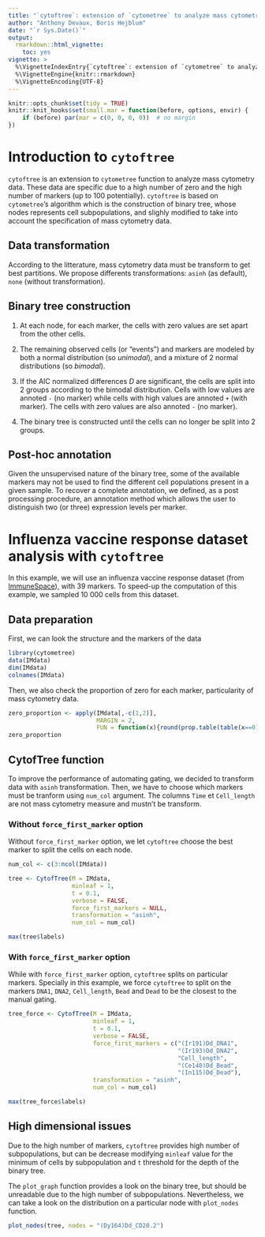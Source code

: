 ```yaml
---
title: "`cytoftree`: extension of `cytometree` to analyze mass cytometry data"
author: "Anthony Devaux, Boris Hejblum"
date: "`r Sys.Date()`"
output: 
  rmarkdown::html_vignette:
    toc: yes
vignette: >
  %\VignetteIndexEntry{`cytoftree`: extension of `cytometree` to analyze mass cytometry data}
  %\VignetteEngine{knitr::rmarkdown}
  %\VignetteEncoding{UTF-8}
---
```


```r
knitr::opts_chunk$set(tidy = TRUE)
knitr::knit_hooks$set(small.mar = function(before, options, envir) {
    if (before) par(mar = c(0, 0, 0, 0))  # no margin
})
```

# Introduction to `cytoftree`

`cytoftree` is an extension to `cytometree` function to analyze mass cytometry data. These data are specific due to a high number of zero and the high number of markers (up to 100 potentially). `cytoftree` is based on `cytometree`'s algorithm which is the construction of binary tree, whose nodes represents cell subpopulations, and slighly modified to take into account the specification of mass cytometry data.

## Data transformation

According to the litterature, mass cytometry data must be transform to get best partitions. We propose differents transformations: `asinh` (as default), `none` (without transformation).

## Binary tree construction

1. At each node, for each marker, the cells with zero values are set apart from the other cells.

2. The remaining observed cells (or "events") and markers are modeled by both a normal distribution (so *unimodal*), and a mixture of 2 normal distributions (so *bimodal*).

3. If the AIC normalized differences $D$ are significant, the cells are split into 2 groups according to the bimodal distribution. Cells with low values are annoted `-` (no marker) while cells with high values are annoted `+` (with marker). The cells with zero values are also annoted `-` (no marker).

4. The binary tree is constructed until the cells can no longer be split into 2 groups.

## Post-hoc annotation

Given the unsupervised nature of the binary tree, some of the available markers may not be used to find the different cell populations present in a given sample. To recover a complete annotation, we defined, as a post processing procedure, an annotation method which allows the user to distinguish two (or three) expression levels per marker.

# Influenza vaccine response dataset analysis with `cytoftree`

In this example, we will use an influenza vaccine response dataset (from [ImmuneSpace](https://www.immunespace.org/project/Studies/SDY478/begin.view?)), with 39 markers. To speed-up the computation of this example, we sampled 10 000 cells from this dataset.

## Data preparation

First, we can look the structure and the markers of the data

```r
library(cytometree)
data(IMdata)
dim(IMdata)
colnames(IMdata)
```

Then, we also check the proportion of zero for each marker, particularity of mass cytometry data.

```r
zero_proportion <- apply(IMdata[,-c(1,2)], 
                         MARGIN = 2, 
                         FUN = function(x){round(prop.table(table(x==0))["TRUE"]*100,2)})
zero_proportion
```

## CytofTree function

To improve the performance of automating gating, we decided to transform data with `asinh` transformation. Then, we have to choose which markers must be tranform using `num_col` argument. The columns `Time` et `Cell_length` are not mass cytometry measure and mustn't be transform.

### Without `force_first_marker` option

Without `force_first_marker` option, we let `cytoftree` choose the best marker to split the cells on each node.

```r
num_col <- c(3:ncol(IMdata))

tree <- CytofTree(M = IMdata,
                  minleaf = 1,
                  t = 0.1,
                  verbose = FALSE,
                  force_first_markers = NULL,
                  transformation = "asinh",
                  num_col = num_col)

max(tree$labels)
```

### With `force_first_marker` option

While with `force_first_marker` option, `cytoftree` splits on particular markers. Specially in this example, we force `cytoftree` to split on the markers `DNA1`, `DNA2`, `Cell_length`, `Bead` and `Dead` to be the closest to the manual gating.

```r
tree_force <- CytofTree(M = IMdata,
                        minleaf = 1,
                        t = 0.1,
                        verbose = FALSE,
                        force_first_markers = c("(Ir191)Dd_DNA1",
                                                "(Ir193)Dd_DNA2",
                                                "Cell_length",
                                                "(Ce140)Dd_Bead",
                                                "(In115)Dd_Dead"),
                        transformation = "asinh",
                        num_col = num_col)

max(tree_force$labels)
```

## High dimensional issues

Due to the high number of markers, `cytoftree` provides high number of subpopulations, but can be decrease modifying `minleaf` value for the minimum of cells by subpopulation and `t` threshold for the depth of the binary tree. 

The `plot_graph` function provides a look on the binary tree, but should be unreadable due to the high number of subpopulations. Nevertheless, we can take a look on the distribution on a particular node with `plot_nodes` function.

```r
plot_nodes(tree, nodes = "(Dy164)Dd_CD20.2")
```

